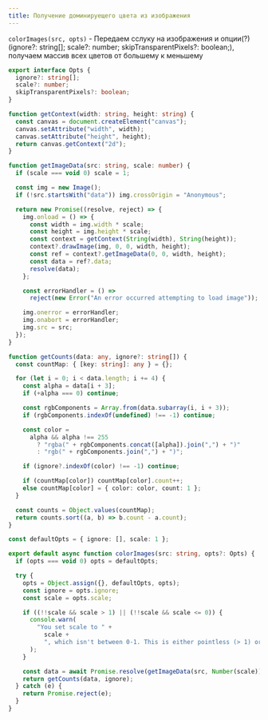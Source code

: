 ```yaml
---
title: Получение доминируещего цвета из изображения
---
```


`colorImages(src, opts)` -
Передаем сслуку на изображения и опции(?) (ignore?: string[]; scale?: number; skipTransparentPixels?: boolean;), получаем массив всех цветов от большему к меньшему

```ts
export interface Opts {
  ignore?: string[];
  scale?: number;
  skipTransparentPixels?: boolean;
}

function getContext(width: string, height: string) {
  const canvas = document.createElement("canvas");
  canvas.setAttribute("width", width);
  canvas.setAttribute("height", height);
  return canvas.getContext("2d");
}

function getImageData(src: string, scale: number) {
  if (scale === void 0) scale = 1;

  const img = new Image();
  if (!src.startsWith("data")) img.crossOrigin = "Anonymous";

  return new Promise((resolve, reject) => {
    img.onload = () => {
      const width = img.width * scale;
      const height = img.height * scale;
      const context = getContext(String(width), String(height));
      context?.drawImage(img, 0, 0, width, height);
      const ref = context?.getImageData(0, 0, width, height);
      const data = ref?.data;
      resolve(data);
    };

    const errorHandler = () =>
      reject(new Error("An error occurred attempting to load image"));

    img.onerror = errorHandler;
    img.onabort = errorHandler;
    img.src = src;
  });
}

function getCounts(data: any, ignore?: string[]) {
  const countMap: { [key: string]: any } = {};

  for (let i = 0; i < data.length; i += 4) {
    const alpha = data[i + 3];
    if (+alpha === 0) continue;

    const rgbComponents = Array.from(data.subarray(i, i + 3));
    if (rgbComponents.indexOf(undefined) !== -1) continue;

    const color =
      alpha && alpha !== 255
        ? "rgba(" + rgbComponents.concat([alpha]).join(",") + ")"
        : "rgb(" + rgbComponents.join(",") + ")";

    if (ignore?.indexOf(color) !== -1) continue;

    if (countMap[color]) countMap[color].count++;
    else countMap[color] = { color: color, count: 1 };
  }

  const counts = Object.values(countMap);
  return counts.sort((a, b) => b.count - a.count);
}

const defaultOpts = { ignore: [], scale: 1 };

export default async function colorImages(src: string, opts?: Opts) {
  if (opts === void 0) opts = defaultOpts;

  try {
    opts = Object.assign({}, defaultOpts, opts);
    const ignore = opts.ignore;
    const scale = opts.scale;

    if ((!!scale && scale > 1) || (!!scale && scale <= 0)) {
      console.warn(
        "You set scale to " +
          scale +
          ", which isn't between 0-1. This is either pointless (> 1) or a no-op (≤ 0)"
      );
    }

    const data = await Promise.resolve(getImageData(src, Number(scale)));
    return getCounts(data, ignore);
  } catch (e) {
    return Promise.reject(e);
  }
}
```